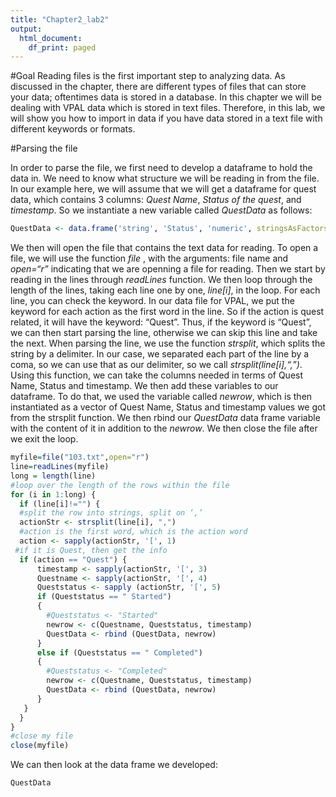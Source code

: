 ```yaml
---
title: "Chapter2_lab2"
output:
  html_document:
    df_print: paged
---
```


#Goal 
Reading files is the first important step to analyzing data. As discussed in the chapter, there are different types of files that can store your data; oftentimes data is stored in a database. In this chapter we will be dealing with VPAL data which is stored in text files. Therefore, in this lab, we will show you how to import in data if you have data stored in a text file with different keywords or formats. 

#Parsing the file 

In order to parse the file, we first need to develop a dataframe to hold the data in. We need to know what structure we will be reading in from the file. In our example here, we will assume that we will get a dataframe for quest data, which contains 3 columns: <i>Quest Name</i>, <i>Status of the quest</i>, and <i>timestamp</i>. So we instantiate a new variable called <i> QuestData </i> as follows:
```r
QuestData <- data.frame('string', 'Status', 'numeric', stringsAsFactors=FALSE)   # Spelling error changed 
```

We then will open the file that contains the text data for reading. To open a file, we will use the function <i>file </i>, with the arguments: file name and <i>open="r"</i> indicating that we are openning a file for reading. Then we start by reading in the lines through <i> readLines</i> function. We then loop through the length of the lines, taking each line one by one, <i> line[i]</i>, in the loop. For each line, you can check the keyword. In our data file for VPAL, we put the keyword for each action as the first word in the line. So if the action is quest related, it will have the keyword: "Quest". Thus, if the keyword is "Quest", we can then start parsing the line, otherwise we can skip this line and take the next. When parsing the line, we use the function <i> strsplit</i>, which splits the string by a delimiter. In our case, we separated each part of the line by a coma, so we can use that as our delimiter, so we call <i>strsplit(line[i],",")</i>. Using this function, we can take the columns needed in terms of Quest Name, Status and timestamp. We then add these variables to our dataframe. To do that, we used the variable called <i>newrow</i>, which is then instantiated as a vector of Quest Name, Status and timestamp values we got from the strsplit function. We then rbind our <i>QuestData </i>data frame variable with the content of it in addition to the <i>newrow</i>. We then close the file after we exit the loop.
```r

myfile=file("103.txt",open="r")
line=readLines(myfile) 
long = length(line)
#loop over the length of the rows within the file
for (i in 1:long) {
  if (line[i]!="") {
  #split the row into strings, split on ‘,’
  actionStr <- strsplit(line[i], ",")
  #action is the first word, which is the action word
  action <- sapply(actionStr, '[', 1)
 #if it is Quest, then get the info
  if (action == "Quest") {
      timestamp <- sapply(actionStr, '[', 3)
      Questname <- sapply(actionStr, '[', 4)
      Queststatus <- sapply (actionStr, '[', 5)
      if (Queststatus == " Started")  
      {
        #Queststatus <- "Started"
        newrow <- c(Questname, Queststatus, timestamp) 
        QuestData <- rbind (QuestData, newrow)
      }
      else if (Queststatus == " Completed") 
      { 
        #Queststatus <- "Completed"
        newrow <- c(Questname, Queststatus, timestamp) 
        QuestData <- rbind (QuestData, newrow)
      }
   }
  }
}
#close my file
close(myfile)
```

We can then look at the data frame we developed:
```r
QuestData
```

